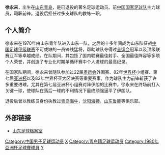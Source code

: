{{unreferenced|time=2016-01-14T16:32:38+00:00}}
{{noteta|G1=足球}}{{Football player infobox
| playername = 徐永来
| fullname = 
| englishfullname = XU Yonglai
| countryofbirth = {{CHN}}
| cityofbirth = [[山东|山东]][[青岛|青岛]]
| dateofbirth = {{birth date and age|1954|8|16}}
| height = {{height|m=1.78}}
| position = 前锋
| currentclub = 已退役
| youthyears = 
| youthclubs = 
| years = 1970-1983
| clubs = [[山东队|山东队]]
| caps(goals)=
| nationalyears = 1979-1982年
| nationalteam = {{fb|CHN}}
| nationalcaps(goals)=
|}}
'''徐永来'''{{BD|1954年|8月16日|||X}}，出生在[[山东|山东]][[青岛|青岛]]，是已退役的著名足球运动员。前[[中国国家足球队|中国国家足球队]]主力球员，司职前锋。退役后担任过多支球队的教练一职。

==个人简介==
徐永来在1970年由山东青年队进入山东一队，之后的十多年间成为山东队征战[[中国足球甲级联赛|中国足球甲级联赛]]不可或缺的一员锋线猛将，帮助球队夺得过[[全运会|全运会]]冠军以及顶级联赛亚军等卓越成绩。在队期间，其包揽了国内联赛最佳射手、全国最佳阵容等多项个人荣誉，并创造了专业化时期单循环赛中个人进球的最高纪录。

在国家队期间，徐永来曾随队参加过22届[[奥运会|奥运会]]外围赛、82年[[世界杯|世界杯]]小组赛、第七届[[亚洲杯|亚洲杯]]以及82年世界杯亚大区决赛等重要赛事，作为球队主力前锋斩获了许多重要进球。尤其在第七届亚洲杯小组赛对阵伊朗的比赛中，徐永来在终场前打入关键一球，使球队在落后一球的不利情况下最终顽强逼平了伊朗队。

退役后曾以教练员身份执教过[[青岛海牛|青岛海牛]]，[[沈阳海狮|沈阳海狮]]，[[山东鲁能|山东鲁能]]等俱乐部。

==外部链接==
* [https://web.archive.org/web/20160304213626/http://club.sports.sohu.com/lnts/thread/!30f315b50405d41d/ 山东足球档案室]

{{1980年亚洲杯足球赛中国参赛名单}}
{{青岛中能主教练}}

{{DEFAULTSORT:XU Yonglai}}
[[Category:中国男子足球运动员|Category:中国男子足球运动员]]
[[Category:中国国家足球队运动员|X]]
[[Category:青岛籍足球运动员|Category:青岛籍足球运动员]]
[[Category:1980年亞洲杯足球賽球員|Category:1980年亞洲杯足球賽球員]]
[[Category:徐姓|Y]]